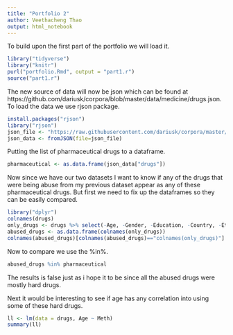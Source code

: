 ```yaml
---
title: "Portfolio 2"
author: Veethacheng Thao
output: html_notebook
---
```


To build upon the first part of the portfolio we will load it.
```r
library("tidyverse")
library("knitr")
purl("portfolio.Rmd", output = "part1.r")
source("part1.r")
```

The new source of data will now be json which can be found at https://github.com/dariusk/corpora/blob/master/data/medicine/drugs.json.
To load the data we use rjson package.
```r
install.packages("rjson")
library("rjson")
json_file <- "https://raw.githubusercontent.com/dariusk/corpora/master/data/medicine/drugs.json"
json_data <- fromJSON(file=json_file)
```

Putting the list of pharmaceutical drugs to a dataframe.
```r
pharmaceutical <- as.data.frame(json_data["drugs"])
```

Now since we have our two datasets I want to know if any of the drugs that were being abuse from my previous dataset appear as any of these pharmaceutical drugs.
But first we need to fix up the dataframes so they can be easily compared.
```r
library("dplyr")
colnames(drugs)
only_drugs <- drugs %>% select(-Age, -Gender, -Education, -Country, -Ethnicity)
abused_drugs <- as.data.frame(colnames(only_drugs))
colnames(abused_drugs)[colnames(abused_drugs)=="colnames(only_drugs)"] <- "abused_drug"
```
Now to compare we use the %in%.
```r
abused_drugs %in% pharmaceutical
```
The results is false just as i hope it to be since all the abused drugs were mostly hard drugs.

Next it would be interesting to see if age has any correlation into using some of these hard drugs.
```r
ll <- lm(data = drugs, Age ~ Meth)
summary(ll)
```